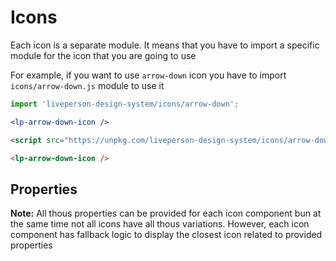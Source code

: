 

<Meta
  title="Icons/Overview"
  component={Icon}
/>

# Icons

Each icon is a separate module.
It means that you have to import a specific module for the icon that you are going to use

For example, if you want to use `arrow-down` icon you have to import `icons/arrow-down.js` module to use it

<TabsState>
  <div id="js" title="JavaScript">

```jsx
import 'liveperson-design-system/icons/arrow-down';

<lp-arrow-down-icon />
```

  </div>
  <div id="browser" title="Browser">

```html
<script src="https://unpkg.com/liveperson-design-system/icons/arrow-down.js"></script>

<lp-arrow-down-icon />
```

  </div>
</TabsState>

## Properties

<ArgsTable of={Icon} />

**Note:** All thous properties can be provided for each icon component bun at the same time not all icons have all thous variations.
However, each icon component has fallback logic to display the closest icon related to provided properties
